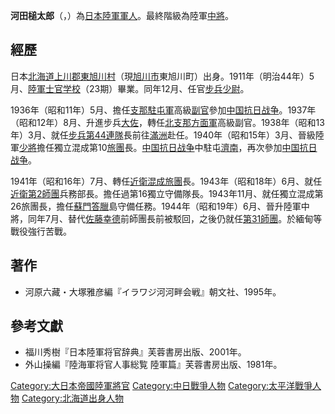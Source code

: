 {{no footnotes|time=2019-01-18T06:31:06+00:00}}
'''河田槌太郎'''（{{lang|ja|かわだ つちたろう}}，{{bd|1889年|8月20日|1964年|2月12日}}）為[[日本|日本]][[大日本帝國陸軍|陸軍]][[軍人|軍人]]。最終階級為陸軍[[中將|中將]]。

==經歷==
日本[[北海道|北海道]][[上川郡_(石狩国)|上川郡]][[東旭川町|東旭川村]]（現[[旭川市|旭川市]]東旭川町）出身。1911年（明治44年）5月、[[陆军士官学校_(日本)|陸軍士官学校]]（23期）畢業。同年12月、任官[[步兵|步兵]][[少尉|少尉]]。

1936年（昭和11年）5月、擔任[[支那駐屯軍|支那駐屯軍]]高級[[副官|副官]]參加[[中国抗日战争|中国抗日战争]]。1937年（昭和12年）8月、升進步兵[[大佐|大佐]]，轉任[[北支那方面軍|北支那方面軍]]高級副官。1938年（昭和13年）3月、就任[[步兵第44連隊|步兵第44連隊]]長前往[[滿洲國|滿洲]]赴任。1940年（昭和15年）3月、晉級陸軍[[少將|少將]]擔任獨立混成第10[[旅團|旅團]]長。[[中国抗日战争|中国抗日战争]]中駐屯[[濟南市|濟南]]，再次參加[[中国抗日战争|中国抗日战争]]。

1941年（昭和16年）7月、轉任[[近衛師團|近衛混成旅團]]長。1943年（昭和18年）6月、就任[[近衛師團|近衛第2師團]]兵務部長。擔任過第16獨立守備隊長。1943年11月、就任獨立混成第26旅團長，擔任[[蘇門答臘|蘇門答臘]]島守備任務。1944年（昭和19年）6月、晉升陸軍中將，同年7月、替代[[佐藤幸德|佐藤幸德]]前師團長前被駁回，之後仍就任[[第31师团_(日本陆军)|第31師團]]。於緬甸{{link-ja|伊拉瓦底會戰|イラワジ会戦}}等戰役強行苦戰。

== 著作 ==
*河原六藏・大塚雅彦編『イラワジ河河畔会戦』朝文社、1995年。

==參考文獻==
{{refbegin}}
* 福川秀樹『日本陸軍将官辞典』芙蓉書房出版、2001年。
* 外山操編『陸海軍将官人事総覧 陸軍篇』芙蓉書房出版、1981年。
{{refend}}

{{Authority control}}
{{DEFAULTSORT:Kawada Tsuchitaro}}
[[Category:大日本帝國陸軍將官|Category:大日本帝國陸軍將官]]
[[Category:中日戰爭人物|Category:中日戰爭人物]]
[[Category:太平洋戰爭人物|Category:太平洋戰爭人物]]
[[Category:北海道出身人物|Category:北海道出身人物]]